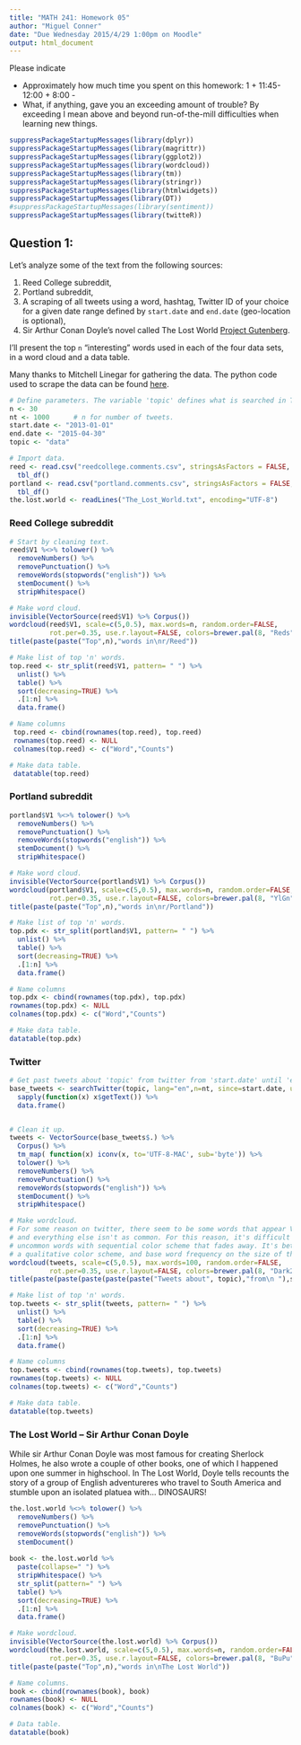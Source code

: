 ```yaml
---
title: "MATH 241: Homework 05"
author: "Miguel Conner"
date: "Due Wednesday 2015/4/29 1:00pm on Moodle"
output: html_document
---
```


Please indicate

* Approximately how much time you spent on this homework: 1 + 11:45-12:00 + 8:00 - 
* What, if anything, gave you an exceeding amount of trouble?  By exceeding I mean above and beyond run-of-the-mill difficulties when learning new things.   

```r
suppressPackageStartupMessages(library(dplyr))
suppressPackageStartupMessages(library(magrittr))
suppressPackageStartupMessages(library(ggplot2))
suppressPackageStartupMessages(library(wordcloud))
suppressPackageStartupMessages(library(tm))
suppressPackageStartupMessages(library(stringr))
suppressPackageStartupMessages(library(htmlwidgets))
suppressPackageStartupMessages(library(DT))
#suppressPackageStartupMessages(library(sentiment))
suppressPackageStartupMessages(library(twitteR))

```



## Question 1:

Let's analyze some of the text from the following sources:

1. Reed College subreddit,
2. Portland subreddit,
3. A scraping of all tweets using a word, hashtag, Twitter ID of your choice for a given date range defined by `start.date` and `end.date` (geo-location is optional),
4. Sir Arthur Conan Doyle's novel called The Lost World [Project Gutenberg](http://www.gutenberg.org/).

I'll present the top `n` "interesting" words used in each of the four data sets, in a word cloud and a data table.    
    
Many thanks to Mitchell Linegar for gathering the data.  The python code used to scrape the data can be found [here](https://github.com/mlinegar/RedditScraping).  

```r
# Define parameters. The variable 'topic' defines what is searched in Twitter. 
n <- 30
nt <- 1000      # n for number of tweets.
start.date <- "2013-01-01"
end.date <- "2015-04-30"
topic <- "data"
```

```r
# Import data.
reed <- read.csv("reedcollege.comments.csv", stringsAsFactors = FALSE, header=FALSE) %>%
  tbl_df() 
portland <- read.csv("portland.comments.csv", stringsAsFactors = FALSE, header=FALSE) %>%
  tbl_df()
the.lost.world <- readLines("The_Lost_World.txt", encoding="UTF-8")
```

### Reed College subreddit

```r
# Start by cleaning text. 
reed$V1 %<>% tolower() %>%
  removeNumbers() %>%
  removePunctuation() %>%
  removeWords(stopwords("english")) %>%
  stemDocument() %>%
  stripWhitespace()

# Make word cloud.
invisible(VectorSource(reed$V1) %>% Corpus())
wordcloud(reed$V1, scale=c(5,0.5), max.words=n, random.order=FALSE,
          rot.per=0.35, use.r.layout=FALSE, colors=brewer.pal(8, "Reds"))
title(paste(paste("Top",n),"words in\nr/Reed"))

# Make list of top 'n' words.
top.reed <- str_split(reed$V1, pattern= " ") %>%
  unlist() %>%
  table() %>%
  sort(decreasing=TRUE) %>%
  .[1:n] %>%
  data.frame()

# Name columns
 top.reed <- cbind(rownames(top.reed), top.reed)
 rownames(top.reed) <- NULL
 colnames(top.reed) <- c("Word","Counts")

# Make data table.
 datatable(top.reed)
```

### Portland subreddit

```r
portland$V1 %<>% tolower() %>%
  removeNumbers() %>%
  removePunctuation() %>%
  removeWords(stopwords("english")) %>%
  stemDocument() %>%
  stripWhitespace()

# Make word cloud.
invisible(VectorSource(portland$V1) %>% Corpus())
wordcloud(portland$V1, scale=c(5,0.5), max.words=n, random.order=FALSE, 
          rot.per=0.35, use.r.layout=FALSE, colors=brewer.pal(8, "YlGn"))
title(paste(paste("Top",n),"words in\nr/Portland"))

# Make list of top 'n' words.
top.pdx <- str_split(portland$V1, pattern= " ") %>%
  unlist() %>%
  table() %>%
  sort(decreasing=TRUE) %>%
  .[1:n] %>%
  data.frame()

# Name columns
top.pdx <- cbind(rownames(top.pdx), top.pdx)
rownames(top.pdx) <- NULL
colnames(top.pdx) <- c("Word","Counts")

# Make data table.
datatable(top.pdx)
```


### Twitter

```r
# Get past tweets about 'topic' from twitter from 'start.date' until 'end.date'.
base_tweets <- searchTwitter(topic, lang="en",n=nt, since=start.date, until=end.date) %>%
  sapply(function(x) x$getText()) %>%
  data.frame()


# Clean it up.  
tweets <- VectorSource(base_tweets$.) %>%
  Corpus() %>%  
  tm_map( function(x) iconv(x, to='UTF-8-MAC', sub='byte')) %>%
  tolower() %>%
  removeNumbers() %>%
  removePunctuation() %>%
  removeWords(stopwords("english")) %>%
  stemDocument() %>%
  stripWhitespace()

# Make wordcloud.
# For some reason on twitter, there seem to be some words that appear VERY frequently, 
# and everything else isn't as common. For this reason, it's difficult to see the 
# uncommon words with sequential color scheme that fades away. It's better to use
# a qualitative color scheme, and base word frequency on the size of the word. 
wordcloud(tweets, scale=c(5,0.5), max.words=100, random.order=FALSE, 
          rot.per=0.35, use.r.layout=FALSE, colors=brewer.pal(8, "Dark2"))
title(paste(paste(paste(paste(paste("Tweets about", topic),"from\n "),start.date), "to"),end.date))

# Make list of top 'n' words.
top.tweets <- str_split(tweets, pattern= " ") %>%
  unlist() %>%
  table() %>%
  sort(decreasing=TRUE) %>%
  .[1:n] %>%
  data.frame()

# Name columns
top.tweets <- cbind(rownames(top.tweets), top.tweets)
rownames(top.tweets) <- NULL
colnames(top.tweets) <- c("Word","Counts")

# Make data table.
datatable(top.tweets)
```

### The Lost World -- Sir Arthur Conan Doyle

While sir Arthur Conan Doyle was most famous for creating Sherlock Holmes, he also wrote a couple of other books, one of which I happened upon one summer in highschool. In The Lost World, Doyle tells recounts the story of a group of English adventureres who travel to South America and stumble upon an isolated platuea with... DINOSAURS! 

```r
the.lost.world %<>% tolower() %>%
  removeNumbers() %>%
  removePunctuation() %>%
  removeWords(stopwords("english")) %>%
  stemDocument()
  
book <- the.lost.world %>%
  paste(collapse=" ") %>%
  stripWhitespace() %>%
  str_split(pattern=" ") %>%
  table() %>%
  sort(decreasing=TRUE) %>%
  .[1:n] %>%
  data.frame()

# Make wordcloud.
invisible(VectorSource(the.lost.world) %>% Corpus())
wordcloud(the.lost.world, scale=c(5,0.5), max.words=n, random.order=FALSE,
          rot.per=0.35, use.r.layout=FALSE, colors=brewer.pal(8, "BuPu"))
title(paste(paste("Top",n),"words in\nThe Lost World"))

# Name columns.
book <- cbind(rownames(book), book)
rownames(book) <- NULL
colnames(book) <- c("Word","Counts")

# Data table. 
datatable(book)
```
